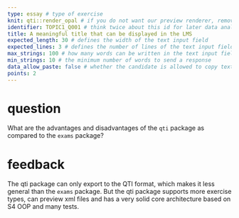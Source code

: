 ```yaml
---
type: essay # type of exercise
knit: qti::render_opal # if you do not want our preview renderer, remove this
identifier: TOPIC1_Q001 # think twice about this id for later data analysis!
title: A meaningful title that can be displayed in the LMS
expected_length: 30 # defines the width of the text input field
expected_lines: 3 # defines the number of lines of the text input field
max_strings: 100 # how many words can be written in the text input field
min_strings: 10 # the minimum number of words to send a response
data_allow_paste: false # whether the candidate is allowed to copy text from the clipboard
points: 2
---
```


# question

What are the advantages and disadvantages of the `qti` package as compared to the `exams` package?

# feedback

The qti package can only export to the QTI format, which makes it less general than the `exams` package. But the qti package supports more exercise types, can preview xml files and has a very solid core architecture based on S4 OOP and many tests.
